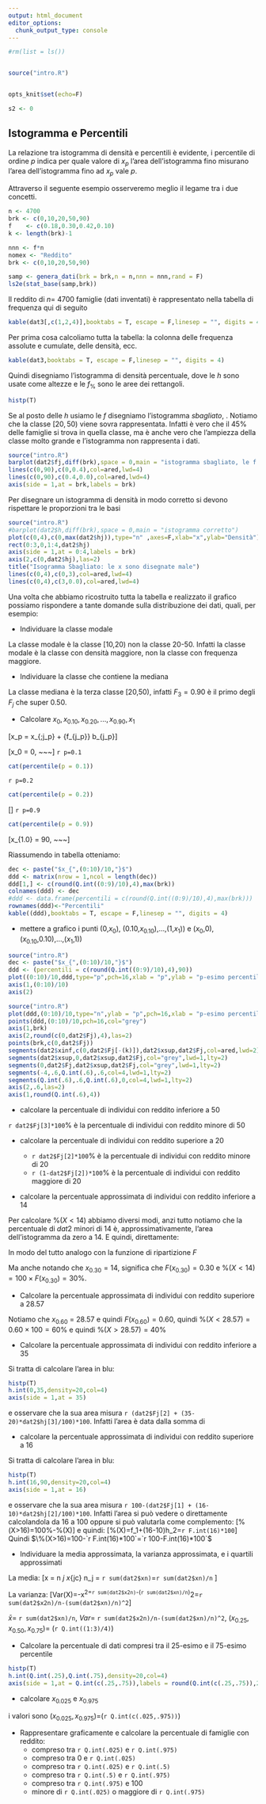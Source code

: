 ```yaml
---
output: html_document
editor_options: 
  chunk_output_type: console
---
```



```r
#rm(list = ls())


source("intro.R")


opts_knit$set(echo=F)

s2 <- 0
```

## Istogramma e Percentili


 

La relazione tra istogramma di densità e percentili è evidente, i percentile di ordine $p$ indica per quale 
valore di $x_p$ l'area dell'istogramma fino misurano l'area dell'istogramma fino ad $x_p$ vale $p$.

Attraverso il seguente esempio osserveremo meglio il legame tra i due concetti.

```r
n <- 4700
brk <- c(0,10,20,50,90)
f    <- c(0.18,0.30,0.42,0.10)
k <- length(brk)-1

nnn <- f*n
nomex <- "Reddito"
brk <- c(0,10,20,50,90)

samp <- genera_dati(brk = brk,n = n,nnn = nnn,rand = F)
ls2e(stat_base(samp,brk))
```

:::: {.example}
Il reddito di $n=$ 4700 famiglie (dati inventati)
è rappresentato nella tabella di frequenza qui di seguito

```r
kable(dat3[,c(1,2,4)],booktabs = T, escape = F,linesep = "", digits = 4)
```

Per prima cosa calcoliamo tutta la tabella: la colonna delle frequenza assolute e cumulate, delle densità, ecc.

```r
kable(dat3,booktabs = T, escape = F,linesep = "", digits = 4)
```

Quindi disegniamo l'istogramma di densità percentuale, dove le $h$ sono usate come altezze e le $f_{\%}$ sono le aree dei rettangoli. 

```r
histp(T)
```

:::: {.att data-latex=""}
Se al posto delle $h$ usiamo le $f$ disegniamo l'istogramma _sbagliato_, . Notiamo che la classe $[20,50)$
viene sovra rappresentata. Infatti è vero che il 45% delle famiglie si trova in quella classe, ma è anche vero che l'ampiezza della classe molto grande e l'istogramma non rappresenta i dati.

```r
source("intro.R")
barplot(dat2$fj,diff(brk),space = 0,main = "istogramma sbagliato, le f sono usate al posto delle h",col = "white")
lines(c(0,90),c(0,0.4),col=ared,lwd=4)
lines(c(0,90),c(0.4,0.0),col=ared,lwd=4)
axis(side = 1,at = brk,labels = brk)
```
::::

:::: {.att data-latex=""}
Per disegnare un istogramma di densità in modo corretto si devono rispettare le proporzioni
tra le basi

```r
source("intro.R")
#barplot(dat2$h,diff(brk),space = 0,main = "istogramma corretto")
plot(c(0,4),c(0,max(dat2$hj)),type="n" ,axes=F,xlab="x",ylab="Densità") 
rect(0:3,0,1:4,dat2$hj)
axis(side = 1,at = 0:4,labels = brk)
axis(2,c(0,dat2$hj),las=2)
title("Isogramma Sbagliato: le x sono disegnate male")
lines(c(0,4),c(0,3),col=ared,lwd=4)
lines(c(0,4),c(3,0.0),col=ared,lwd=4)
```
::::

Una volta che abbiamo ricostruito tutta la tabella e realizzato il grafico possiamo
rispondere a tante domande sulla distribuzione dei dati, quali, per esempio:

* Individuare la classe modale 

La classe modale è la classe [10,20) non la classe 20-50. Infatti la classe modale è la classe con densità maggiore, non la classe con frequenza maggiore.

* Individuare la classe che contiene la mediana 

La classe mediana è la terza classe [20,50), infatti $F_3=0.90$ è il primo degli $F_j$ che
super $0.50$.

* Calcolare $x_0, x_{0.10}, x_{0.20},..., x_{0.90}, x_1$

\[x_p           = x_{\text{inf};j_p} + \frac {p - F_{j_p - 1}} {f_{j_p}} b_{j_p}\]

\[x_0 = 0, ~~~\text{il più piccol dei dati}\] 
`r p=0.1`
```r
cat(percentile(p = 0.1))
```
`r p=0.2`
```r
cat(percentile(p = 0.2))
```
\[\vdots\]
`r p=0.9`
```r
cat(percentile(p = 0.9))
```
\[x_{1.0} = 90, ~~~\text{il più grande dei dati}\] 

Riassumendo in tabella otteniamo:

```r

dec <- paste("$x_{",(0:10)/10,"}$")
ddd <- matrix(nrow = 1,ncol = length(dec))
ddd[1,] <- c(round(Q.int((0:9)/10),4),max(brk))
colnames(ddd) <- dec
#ddd <- data.frame(percentili = c(round(Q.int((0:9)/10),4),max(brk)))
rownames(ddd)<-"Percentili"
kable((ddd),booktabs = T, escape = F,linesep = "", digits = 4)
```

* mettere a grafico i punti (0,$x_0$), (0.10,$x_{0.10}$),...,(1,$x_{1}$)) e ($x_0$,0), ($x_{0.10}$,0.10),...,($x_{1}$,1))

```r
source("intro.R")
dec <- paste("$x_{",(0:10)/10,"}$")
ddd <- (percentili = c(round(Q.int((0:9)/10),4),90))
plot((0:10)/10,ddd,type="p",pch=16,xlab = "p",ylab = "p-esimo percentile",axes = F)
axis(1,(0:10)/10)
axis(2)
```

```r
source("intro.R")
plot(ddd,(0:10)/10,type="n",ylab = "p",pch=16,xlab = "p-esimo percentile",axes = F)
points(ddd,(0:10)/10,pch=16,col="grey")
axis(1,brk)
axis(2,round(c(0,dat2$Fj),4),las=2)
points(brk,c(0,dat2$Fj))
segments(dat2$xinf,c(0,dat2$Fj[-(k)]),dat2$xsup,dat2$Fj,col=ared,lwd=2)
segments(dat2$xsup,0,dat2$xsup,dat2$Fj,col="grey",lwd=1,lty=2)
segments(0,dat2$Fj,dat2$xsup,dat2$Fj,col="grey",lwd=1,lty=2)
segments(-4,.6,Q.int(.6),.6,col=4,lwd=1,lty=2)
segments(Q.int(.6),.6,Q.int(.6),0,col=4,lwd=1,lty=2)
axis(2,.6,las=2)
axis(1,round(Q.int(.6),4))
```

* calcolare la percentuale di individui con reddito inferiore a 50

`r dat2$Fj[3]*100 `% è la percentuale di individui con reddito minore di 50


* calcolare la percentuale di individui con reddito superiore a 20

  - `r dat2$Fj[2]*100`% è la percentuale di individui con reddito minore di 20 
  - `r (1-dat2$Fj[2])*100`% è la percentuale di individui con reddito maggiore di 20

* calcolare la percentuale approssimata di individui con reddito inferiore a 14

Per calcolare $\%(X<14)$ abbiamo diversi modi, anzi tutto notiamo che la percentuale di $dat2$ minori di 
14 è, approssimativamente, l'area dell'istogramma da zero a 14. E quindi, direttamente:

\begin{eqnarray*}
   \%(X<14) &=&  f_1\times 100+(14-10)\times h_2\\
   &=& `r dat2$fj[1]`\times 100 + 4\times `r dat2$hj[2]`\\
   &=& `r (dat2$fj[1]+ 4* dat2$hj[2]/100)*100`\%
\end{eqnarray*}

In modo del tutto analogo con la funzione di ripartizione $F$
  
\begin{eqnarray*}
   \%(X<14) &=&  100\times F(14)\\
   &=& 100\times(f_1+(14-10)\times h_2/100)\\
   &=& 100\times(`r dat2$fj[1]` + 4\times `r dat2$hj[2]`/100)\\
   &=& `r (dat2$fj[1]+ 4* dat2$hj[2]/100)*100`\%
\end{eqnarray*}

Ma anche notando che $x_{0.30}=14$, significa che $F(x_{0.30})=0.30$ e
$\%(X<14)=100\times F(x_{0.30})=30\%$.

* Calcolare la percentuale approssimata di individui con reddito superiore a 28.57

Notiamo che  $x_{0.60}$ = 28.57 e quindi $F(x_{0.60})=0.60$, quindi
$\%(X<28.57)=0.60\times 100=60\%$ e quindi $\%(X>28.57)=40\%$

* Calcolare la percentuale approssimata di individui con reddito inferiore a 35

Si tratta di calcolare l'area in blu:

```r
histp(T)
h.int(0,35,density=20,col=4)
axis(side = 1,at = 35)
```

e osservare che la sua area misura `r (dat2$Fj[2] + (35-20)*dat2$hj[3]/100)*100`. Infatti l'area 
è data dalla somma di 
\begin{eqnarray*}
\%(X\leq 35) &=& f_1\times 100+f_2\times 100+(35-20)\times h_3 \\
&=& `r dat2$fj[1]*100`+`r dat2$fj[2]*100`+15\times `r dat2$hj[3]`\\
&=& `r F.int(35)*100`
\end{eqnarray*}   
              
              
* calcolare la percentuale approssimata di individui con reddito superiore a 16

Si tratta di calcolare l'area in blu:

```r
histp(T)
h.int(16,90,density=20,col=4)
axis(side = 1,at = 16)
```

e osservare che la sua area misura `r 100-(dat2$Fj[1] + (16-10)*dat2$hj[2]/100)*100`.
Infatti l'area si può vedere o direttamente calcolandola da 16 a 100 oppure si 
può valutarla come complemento:
              \[\%(X>16)=100\%-\%(X\leq 16)\]
e quindi:
              \[\%(X\leq 16)=f_1\times 100+(16-10)\times h_2=`r F.int(16)*100`\] 
Quindi $\%(X>16)=100-`r F.int(16)*100`=`r 100-F.int(16)*100`$
              

* Individuare la media approssimata, la varianza approssimata, e i quartili approssimati

La media:
\[\bar x = \frac 1 n \sum_j x_{jc} n_j = \frac 1{`r n`}`r sum(dat2$xn)`=`r sum(dat2$xn)/n` \]

La varianza:
\[Var(X)=\frac {\sum_j x_{jc}^2 n_j }{n}-\bar x^2=\frac 1{`r n`}`r sum(dat2$x2n)`-(`r sum(dat2$xn)/n`)^2=`r sum(dat2$x2n)/n-(sum(dat2$xn)/n)^2`\]

$\bar x=$ `r sum(dat2$xn)/n`, $Var=$ `r sum(dat2$x2n)/n-(sum(dat2$xn)/n)^2`, $(x_{0.25},x_{0.50},x_{0.75})=$ (`r Q.int((1:3)/4)`)

* Calcolare la percentuale di dati compresi tra il 25-esimo e il 75-esimo percentile

```r
histp(T)
h.int(Q.int(.25),Q.int(.75),density=20,col=4)
axis(side = 1,at = Q.int(c(.25,.75)),labels = round(Q.int(c(.25,.75)),2),las=2)
```

* calcolare $x_{0.025}$ e $x_{0.975}$ 

i valori sono $(x_{0.025}, x_{0.975})=$(`r Q.int(c(.025,.975))`)



* Rappresentare graficamente e calcolare la percentuale di famiglie con reddito: 
  + compreso tra `r Q.int(.025)` e `r Q.int(.975)`
  + compreso tra 0 e `r Q.int(.025)` 
  + compreso tra `r Q.int(.025)` e `r Q.int(.5)`
  + compreso tra `r Q.int(.5)` e `r Q.int(.975)`
  + compreso tra `r Q.int(.975)` e 100
  + minore di `r Q.int(.025)` o maggiore di `r Q.int(.975)`
::::


<!-- :::: {.example name="Temperature (C°)"} -->

<!-- ```{r setup2, include=FALSE} -->
<!-- n <- 1000 -->

<!-- brk <- seq(-3.75,3.75,by=1.5) -->
<!-- k <- length(brk) -->

<!-- f    <- pnorm(brk[-1],0,1)-pnorm(brk[-k],0,1) -->
<!-- f    <- round(f/sum(f),3) -->
<!-- f    <- round(f/sum(f),3) -->

<!-- h    <- f/diff(brk)*100 -->


<!-- X <- data.frame(xinf=brk[-6],xsup = brk[-1],nj = f*n,fj = f,Fj = cumsum(f),bj = diff(brk),hj = h) -->
<!-- dat2$xc <- .5*(dat2$xinf+dat2$xsup) -->
<!-- dat2$xn <- dat2$xc*dat2$nj -->
<!-- dat2$x2 <- dat2$xc^2*dat2$nj -->

<!-- Y <- X -->
<!-- names(Y) <- c("$x_{j}$","$x_{j+1}$","$n_j$","$f_j$","$F_j$","$b_j$","$h_j$","$x_{jc}$","$x_{jc} n_j$","$x_{jc}^2 n_j$") -->
<!-- ``` -->

<!-- La temperatura in una cella frigorifera è stata monitorata per 1000 -->
<!-- giorni. I dati sono stati riassunti nella seguente distribuzione -->

<!-- ```{r , echo=FALSE, results="asis"} -->
<!-- kable(Y[,c(1,2,4)],booktabs = T, escape = F,linesep = "", digits = 4) -->
<!-- ``` -->

<!-- * Disegnare l'istogramma _sbagliato_ -->

<!-- ```{r 04a-Istogramma-8,, echo=FALSE} -->
<!-- plot(c(brk[1],brk),c(0,dat2$fj,0),type="s",axes = FALSE,xlab="Temperature (C°)",ylab="fj",main = "istogramma sbagliato") -->
<!-- segments(dat2$xsup,0,dat2$xsup,dat2$fj,lty=2) -->
<!-- axis(side = 1,at = brk,labels = brk) -->
<!-- axis(2,at=round(dat2$fj,4)) -->
<!-- ``` -->

<!-- * Disegnare l'istogramma corretto -->

<!-- ```{r 04a-Istogramma-9,, echo=FALSE} -->
<!-- plot(c(brk[1],brk),c(0,dat2$hj,0),type="s",axes = FALSE,xlab="Temperature (C°)",ylab="hj",main = "istogramma corretto") -->
<!-- segments(dat2$xsup,0,dat2$xsup,dat2$hj,lty=2) -->
<!-- axis(side = 1,at = brk,labels = brk) -->
<!-- axis(2,at=round(dat2$hj,4)) -->
<!-- ``` -->

<!-- * Perché i due istogrammi hanno la stessa leggibilità in questo caso? -->

<!-- * Calcolare le frequenza assolute e cumulate, le densità, ecc. -->

<!-- ```{r , echo=FALSE, results="asis"} -->

<!-- kable(Y,booktabs = T, escape = F,linesep = "", digits = 4) -->
<!-- ``` -->

<!-- * Individuare la classe modale -->
<!-- * Individuare la media senza fare i calcoli -->
<!-- * Individuare la mediana senza fare i calcoli -->

<!-- * Calcolare $x_0, x_{0.10}, x_{0.20},..., x_{0.90}, x_1$ -->

<!-- ```{r , echo=FALSE, results="asis"} -->

<!-- dec <- paste("$x_{",(0:10)/10,"}$") -->
<!-- ddd <- matrix(nrow = 1,ncol = length(dec)) -->
<!-- ddd[1,] <- c(round(Q.int((0:9)/10),4),max(brk)) -->
<!-- colnames(ddd) <- dec -->
<!-- #ddd <- data.frame(percentili = c(round(Q.int((0:9)/10),4),max(brk))) -->
<!-- rownames(ddd)<-"Percentili" -->
<!-- kable((ddd),booktabs = T, escape = F,linesep = "", digits = 4) -->
<!-- ``` -->

<!-- * mettere a grafico i punti (0,$x_0$), (0.10,$x_{0.10}$),...,(1,$x_{1}$)) e ($x_0$,0), ($x_{0.10}$,0.10),...,($x_{1}$,1)) -->

<!-- ```{r , echo=FALSE, results="asis"} -->

<!-- dec <- paste("$x_{",(0:10)/10,"}$") -->
<!-- ddd <- (percentili = c(round(Q.int((0:9)/10),4),max(brk))) -->
<!-- plot((0:10)/10,ddd,type="p",pch=16,xlab = "p",ylab = "p-esimo percentile",axes = F) -->
<!-- axis(1,(0:10)/10) -->
<!-- axis(2) -->
<!-- ``` -->

<!-- ```{r , echo=FALSE, results="asis"} -->
<!-- plot(ddd,(0:10)/10,type="p",ylab = "p",pch=16,xlab = "p-esimo percentile",axes = F) -->
<!-- axis(1,brk) -->
<!-- axis(2,round(c(0,dat2$Fj),4)) -->
<!-- segments(dat2$xinf,c(0,dat2$Fj[-(k-1)]),dat2$xsup,dat2$Fj,col=ared,lwd=2) -->
<!-- segments(dat2$xsup,0,dat2$xsup,dat2$Fj,col="grey",lwd=1,lty=2) -->
<!-- segments(-4,dat2$Fj,dat2$xsup,dat2$Fj,col="grey",lwd=1,lty=2) -->
<!-- segments(-4,.6,Q.int(.6),.6,col=4,lwd=1,lty=2) -->
<!-- segments(Q.int(.6),.6,Q.int(.6),0,col=4,lwd=1,lty=2) -->
<!-- axis(2,.6) -->
<!-- ``` -->

<!-- * calcolare la percentuale approssimata di giorni con temperatura inferiore -1 -->

<!-- %(giorni con $T < -1$) = `r F.int(-1)*100`% -->

<!-- * Conversione in Fahrenheit -->

<!-- \[ -->
<!-- T_F= 32 + 1.8 \cdot T_C  -->
<!-- \] -->

<!-- ```{r , echo=FALSE, results="asis"} -->

<!-- YF <- Y -->
<!-- YF[,1:2]<-Y[,1:2]*1.8+32 -->
<!-- YF$`$b_j$`<-YF$`$x_{j+1}$`-YF$`$x_{j}$` -->
<!-- YF$`$h_j$`<- Y$`$f_j$`/YF$`$b_j$`*100 -->
<!-- YF$`$x_{jc}$` <- YF$`$x_{j}$`+YF$`$b_j$`/2 -->

<!-- plot(c(YF[c(1,1:5),1],YF[5,2]),c(0,YF$`$h_j$`,0),type="s",axes = FALSE,xlab="Temperature (F°)",ylab="hj",main = "Gradi F°") -->
<!-- segments(YF$`$x_{j}$`,0,YF$`$x_{j}$`,YF$`$h_j$`,lty=2) -->
<!-- axis(side = 1,at = c(YF$`$x_{j}$`,YF$`$x_{j+1}$`[5])) -->
<!-- axis(2,at=round(YF$`$h_j$`,4)) -->

<!-- ``` -->

<!-- ```{r , echo=FALSE, results="asis"} -->

<!-- kable(YF[,1:7],booktabs = T, escape = F,linesep = "", digits = 4) -->


<!-- ``` -->
<!-- :::: -->

